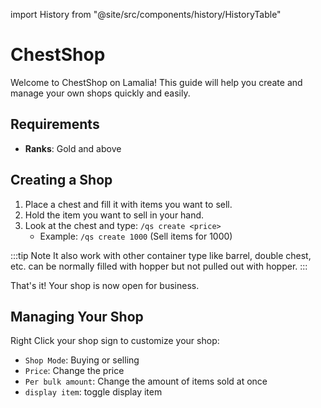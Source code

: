 ﻿import History from "@site/src/components/history/HistoryTable"

# ChestShop

Welcome to ChestShop on Lamalia! This guide will help you create and manage your own shops quickly and easily.

## Requirements

- **Ranks**: Gold and above

## Creating a Shop

1. Place a chest and fill it with items you want to sell.
2. Hold the item you want to sell in your hand.
3. Look at the chest and type: `/qs create <price>`
   - Example: `/qs create 1000` (Sell items for 1000)

:::tip Note
It also work with other container type like barrel, double chest, etc.
can be normally filled with hopper but not pulled out with hopper.
:::

That's it! Your shop is now open for business.

## Managing Your Shop
Right Click your shop sign to customize your shop:

- `Shop Mode`: Buying or selling
- `Price`: Change the price
- `Per bulk amount`: Change the amount of items sold at once
- `display item`: toggle display item
